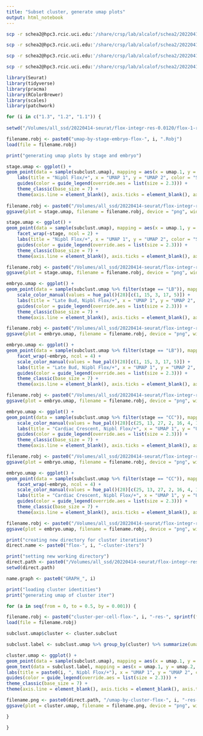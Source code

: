 ```yaml
---
title: "Subset cluster, generate umap plots"
output: html_notebook
---
```


```bash
scp -r schea2@hpc3.rcic.uci.edu:'/share/crsp/lab/alcalof/schea2/20220414-seurat/flox-integr-res-0.0120/flox-1-res-0.074/umap*' /Volumes/all_ssd/20220414-seurat/flox-integr-res-0.0120/flox-1-res-0.074

scp -r schea2@hpc3.rcic.uci.edu:'/share/crsp/lab/alcalof/schea2/20220414-seurat/flox-integr-res-0.0120/flox-1-res-0.074/flox-1.3-cluster-iters' /Volumes/all_ssd/20220414-seurat/flox-integr-res-0.0120/flox-1-res-0.074

scp -r schea2@hpc3.rcic.uci.edu:'/share/crsp/lab/alcalof/schea2/20220414-seurat/flox-integr-res-0.0120/flox-1-res-0.074/flox-1.2-cluster-iters' /Volumes/all_ssd/20220414-seurat/flox-integr-res-0.0120/flox-1-res-0.074

scp -r schea2@hpc3.rcic.uci.edu:'/share/crsp/lab/alcalof/schea2/20220414-seurat/flox-integr-res-0.0120/flox-1-res-0.074/flox-1.1-cluster-iters' /Volumes/all_ssd/20220414-seurat/flox-integr-res-0.0120/flox-1-res-0.074

```

```r
library(Seurat)
library(tidyverse)
library(pracma)
library(RColorBrewer)
library(scales)
library(patchwork)

for (i in c("1.3", "1.2", "1.1")) {
  
setwd("/Volumes/all_ssd/20220414-seurat/flox-integr-res-0.0120/flox-1-res-0.074")

filename.robj <- paste0("umap-by-stage-embryo-flox-", i, ".Robj")
load(file = filename.robj)

print("generating umap plots by stage and embryo")

stage.umap <- ggplot() +
geom_point(data = sample(subclust.umap), mapping = aes(x = umap.1, y = umap.2, color = stage), shape = 20, stroke = 0, size = 0.5) +
    labs(title = "Nipbl Flox/+", x = "UMAP 1", y = "UMAP 2", color = "Stage") +
    guides(color = guide_legend(override.aes = list(size = 2.3))) +
    theme_classic(base_size = 7) +
    theme(axis.line = element_blank(), axis.ticks = element_blank(), axis.text = element_blank(), plot.title = element_text(hjust = 0.5), legend.key.size = unit(7, "pt"))
    
filename.robj <- paste0("/Volumes/all_ssd/20220414-seurat/flox-integr-res-0.0120/flox-1-res-0.074/umap-by-stage-flox-", i, ".png")
ggsave(plot = stage.umap, filename = filename.robj, device = "png", width = 3.5, height = 2.25)

stage.umap <- ggplot() +
geom_point(data = sample(subclust.umap), mapping = aes(x = umap.1, y = umap.2, color = stage), shape = 20, stroke = 0, size = 0.5) +
    facet_wrap(~stage, ncol = 2) +
    labs(title = "Nipbl Flox/+", x = "UMAP 1", y = "UMAP 2", color = "Stage") +
    guides(color = guide_legend(override.aes = list(size = 2.3))) +
    theme_classic(base_size = 7) +
    theme(axis.line = element_blank(), axis.ticks = element_blank(), axis.text = element_blank(), plot.title = element_text(hjust = 0.5), legend.key.size = unit(7, "pt"), strip.background = element_blank())

filename.robj <- paste0("/Volumes/all_ssd/20220414-seurat/flox-integr-res-0.0120/flox-1-res-0.074/umap-facet-stage-flox-", i, ".png")
ggsave(plot = stage.umap, filename = filename.robj, device = "png", width = 6.5, height = 2.25)

embryo.umap <- ggplot() +
geom_point(data = sample(subclust.umap %>% filter(stage == "LB")), mapping = aes(x = umap.1, y = umap.2, color = embryo), shape = 20, stroke = 0, size = 0.5) +
    scale_color_manual(values = hue_pal()(28)[c(1, 15, 3, 17, 5)]) +
    labs(title = "Late Bud, Nipbl Flox/+", x = "UMAP 1", y = "UMAP 2", color = "Embryo") +
    guides(color = guide_legend(override.aes = list(size = 2.3))) +
    theme_classic(base_size = 7) +
    theme(axis.line = element_blank(), axis.ticks = element_blank(), axis.text = element_blank(), plot.title = element_text(hjust = 0.5), legend.key.size = unit(7, "pt"))

filename.robj <- paste0("/Volumes/all_ssd/20220414-seurat/flox-integr-res-0.0120/flox-1-res-0.074/umap-by-embryo-late-bud-flox-", i, ".png")
ggsave(plot = embryo.umap, filename = filename.robj, device = "png", width = 3.5, height = 2.25)

embryo.umap <- ggplot() +
geom_point(data = sample(subclust.umap %>% filter(stage == "LB")), mapping = aes(x = umap.1, y = umap.2, color = embryo), shape = 20, stroke = 0, size = 0.5) +
    facet_wrap(~embryo, ncol = 4) +
    scale_color_manual(values = hue_pal()(28)[c(1, 15, 3, 17, 5)]) +
    labs(title = "Late Bud, Nipbl Flox/+", x = "UMAP 1", y = "UMAP 2", color = "Embryo") +
    guides(color = guide_legend(override.aes = list(size = 2.3))) +
    theme_classic(base_size = 7) +
    theme(axis.line = element_blank(), axis.ticks = element_blank(), axis.text = element_blank(), plot.title = element_text(hjust = 0.5), legend.key.size = unit(7, "pt"), strip.background = element_blank())

filename.robj <- paste0("/Volumes/all_ssd/20220414-seurat/flox-integr-res-0.0120/flox-1-res-0.074/umap-facet-embryo-late-bud-flox-", i, ".png")
ggsave(plot = embryo.umap, filename = filename.robj, device = "png", width = 6.5, height = 3.6)

embryo.umap <- ggplot() +
geom_point(data = sample(subclust.umap %>% filter(stage == "CC")), mapping = aes(x = umap.1, y = umap.2, color = embryo), shape = 20, stroke = 0, size = 0.5) +
    scale_color_manual(values = hue_pal()(28)[c(25, 13, 27, 2, 16, 4, 18, 6)]) +
    labs(title = "Cardiac Crescent, Nipbl Flox/+", x = "UMAP 1", y = "UMAP 2", color = "Embryo") +
    guides(color = guide_legend(override.aes = list(size = 2.3))) +
    theme_classic(base_size = 7) +
    theme(axis.line = element_blank(), axis.ticks = element_blank(), axis.text = element_blank(), plot.title = element_text(hjust = 0.5), legend.key.size = unit(7, "pt"))

filename.robj <- paste0("/Volumes/all_ssd/20220414-seurat/flox-integr-res-0.0120/flox-1-res-0.074/umap-by-embryo-cardiac-crescent-flox-", i, ".png")
ggsave(plot = embryo.umap, filename = filename.robj, device = "png", width = 3.5, height = 2.25)

embryo.umap <- ggplot() +
geom_point(data = sample(subclust.umap %>% filter(stage == "CC")), mapping = aes(x = umap.1, y = umap.2, color = embryo), shape = 20, stroke = 0, size = 0.5) +
    facet_wrap(~embryo, ncol = 4) +
    scale_color_manual(values = hue_pal()(28)[c(25, 13, 27, 2, 16, 4, 18, 6)]) +
    labs(title = "Cardiac Crescent, Nipbl Flox/+", x = "UMAP 1", y = "UMAP 2", color = "Embryo") +
    guides(color = guide_legend(override.aes = list(size = 2.3))) +
    theme_classic(base_size = 7) +
    theme(axis.line = element_blank(), axis.ticks = element_blank(), axis.text = element_blank(), plot.title = element_text(hjust = 0.5), legend.key.size = unit(7, "pt"), strip.background = element_blank())

filename.robj <- paste0("/Volumes/all_ssd/20220414-seurat/flox-integr-res-0.0120/flox-1-res-0.074/umap-facet-embryo-cardiac-crescent-flox-", i, ".png")
ggsave(plot = embryo.umap, filename = filename.robj, device = "png", width = 6.5, height = 3.6)

print("creating new directory for cluster iterations")
direct.name <- paste0("flox-", i, "-cluster-iters")

print("setting new working directory")
direct.path <- paste0("/Volumes/all_ssd/20220414-seurat/flox-integr-res-0.0120/flox-1-res-0.074/", direct.name)
setwd(direct.path)

name.graph <- paste0("GRAPH_", i)

print("loading cluster identities")
print("generating umap of cluster iter")

for (a in seq(from = 0, to = 0.5, by = 0.001)) {

filename.robj <- paste0("cluster-per-cell-flox-", i, "-res-", sprintf(fmt = "%.3f", a), ".Robj")
load(file = filename.robj)

subclust.umap$cluster <- cluster.subclust

subclust.label <- subclust.umap %>% group_by(cluster) %>% summarize(umap.1 = median(umap.1), umap.2 = median(umap.2))

cluster.umap <- ggplot() +
geom_point(data = sample(subclust.umap), mapping = aes(x = umap.1, y = umap.2, color = cluster), shape = 20, stroke = 0, size = 0.5) +
geom_text(data = subclust.label, mapping = aes(x = umap.1, y = umap.2, label = cluster), size = 2.3) +
labs(title = paste0(i, ", Nipbl Flox/+"), x = "UMAP 1", y = "UMAP 2", color = "Cluster") +
guides(color = guide_legend(override.aes = list(size = 2.3))) +
theme_classic(base_size = 7) +
theme(axis.line = element_blank(), axis.ticks = element_blank(), axis.text = element_blank(), plot.title = element_text(hjust = 0.5), legend.key.size = unit(7, "pt"))

filename.png <- paste0(direct.path, "/umap-by-cluster-flox-", i, "-res-", sprintf(fmt = "%.3f", a), ".png")
ggsave(plot = cluster.umap, filename = filename.png, device = "png", width = 3.25, height = 2.25, units = "in")

}

}

```

